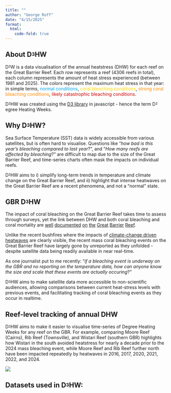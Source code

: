 ```yaml
---
title: ""
author: "George Roff"
date: "4/15/2025"
format: 
  html:
    code-fold: true
---
```


## About D^~3~^HW

D^~3~^W is a data visualisation of the annual heatstress (DHW) for each reef on the Great Barrier Reef. Each row represents a reef (4306 reefs in total), each column represents the amount of heat stress experienced (between 1981 and 2025). The colors represent the maximum heat stress in that year: in simple terms, [normal conditions]{style="color: #00A6E5;"}, [coral bleaching conditions]{style="color: #FFD700;"}, [strong coral bleaching conditions]{style="color: #FF8C00;"}, [likely catastrophic bleaching conditions]{style="color: #CC0000;"}.

D^~3~^HW was created using the [D3 library](%22If%20a%20tree%20falls%20in%20a%20forest%20and%20no%20one%20is%20around%20to%20hear%20it,%20does%20it%20make%20a%20sound?%22) in javascript - hence the term D^~3~^ egree Heating Weeks.

## **Why D^~3~^HW?**

Sea Surface Temperature (SST) data is widely accessible from various satellites, but is often hard to visualise. Questions like "*how bad is this year's bleaching compared to last year*?", and "*How many reefs are affected by bleaching*?" are difficult to map due to the size of the Great Barrier Reef, and time-series charts often mask the impacts on individual reefs.

D^~3~^HW aims to i) simplify long-term trends in temperature and climate change on the Great Barrier Reef, and ii) highlight that intense heatwaves on the Great Barrier Reef are a recent phenomena, and not a "normal" state.

## GBR **D^~3~^HW**

The impact of coral bleaching on the Great Barrier Reef takes time to assess through surveys, yet the link between DHW and both coral bleaching and coral mortality are [well](https://www.nature.com/articles/nature21707) [documented](https://peerj.com/articles/7473/) [on](https://www.publish.csiro.au/MF/MF99078) [the](https://www.cell.com/current-biology/fulltext/S0960-9822(21)01490-1) [Great](https://aslopubs.onlinelibrary.wiley.com/doi/full/10.1002/lol2.10456) [Barrier](https://link.springer.com/article/10.1007/s00338-009-0502-z) [Reef](https://www.coralreefwatch.noaa.gov/satellite/analyses_guidance/gbr_heat_stress_event_2020_status_asof20200227.pdf).

Unlike the recent bushfires where the impacts of [climate-change driven heatwaves](https://www.qld.gov.au/emergency/dealing-disasters/disaster-types/bushfires/bushfire-aware/climate-change-and-bushfire) are clearly visible, the recent mass coral bleaching events on the Great Barrier Reef have largely gone by unreported as they unfolded - despite satellite data being readily available in near real-time.

As one journalist put to me recently: "*if a bleaching event is underway on the GBR and no reporting on the temperature data, how can anyone know the size and scale that these events are actually occuring*?"

D^~3~^HW aims to make satellite data more accessible to non-scientific audiences, allowing comparisons between current heat-stress levels with previous events, and facilitating tracking of coral bleaching events as they occur in realtime.

## Reef-level tracking of annual DHW

D^~3~^HW aims to make it easier to visualise time-series of Degree Heating Weeks for any reef on the GBR. For example, comparing Moore Reef (Cairns), Rib Reef (Townsville), and Wistari Reef (southern GBR) highlights how Wistari in the south avoided heatstress for nearly a decade prior to the 2024 mass bleaching event, while Moore Reef and Rib Reef further north have been impacted repeatedly by heatwaves in 2016, 2017, 2020, 2021, 2022, and 2024.

![](images/subset.png)

## Datasets used in D^~3~^HW: {.tabset}
